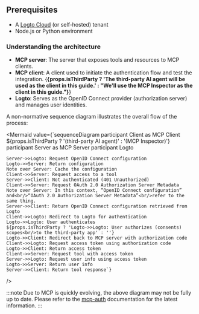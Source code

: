 
## Prerequisites

- A [Logto Cloud](https://cloud.logto.io) (or self-hosted) tenant
- Node.js or Python environment

### Understanding the architecture

- **MCP server**: The server that exposes tools and resources to MCP clients.
- **MCP client**: A client used to initiate the authentication flow and test the integration. {<b>{props.isThirdParty ? 'The third-party AI agent will be used as the client in this guide.' : "We'll use the MCP Inspector as the client in this guide."}</b>}
- **Logto**: Serves as the OpenID Connect provider (authorization server) and manages user identities.

A non-normative sequence diagram illustrates the overall flow of the process:

<Mermaid value={`sequenceDiagram
    participant Client as MCP Client<br/>${props.isThirdParty ? '(third-party AI agent)' : '(MCP Inspector)'}
    participant Server as MCP Server
    participant Logto

    Server->>Logto: Request OpenID Connect configuration
    Logto->>Server: Return configuration
    Note over Server: Cache the configuration
    Client->>Server: Request access to a tool
    Server->>Client: Not authenticated (401 Unauthorized)
    Client->>Server: Request OAuth 2.0 Authorization Server Metadata
    Note over Server: In this context, “OpenID Connect configuration” and<br/>“OAuth 2.0 Authorization Server Metadata”<br/>refer to the same thing.
    Server->>Client: Return OpenID Connect configuration retrieved from Logto
    Client->>Logto: Redirect to Logto for authentication
    Logto->>Logto: User authenticates
    ${props.isThirdParty ? 'Logto->>Logto: User authorizes (consents) scopes<br/>to the third-party app' : ''}
    Logto->>Client: Redirect back to MCP server with authorization code
    Client->>Logto: Request access token using authorization code
    Logto->>Client: Return access token
    Client->>Server: Request tool with access token
    Server->>Logto: Request user info using access token
    Logto->>Server: Return user info
    Server->>Client: Return tool response`}

/>

:::note
Due to MCP is quickly evolving, the above diagram may not be fully up to date. Please refer to the [mcp-auth](https://mcp-auth.dev) documentation for the latest information.
:::
